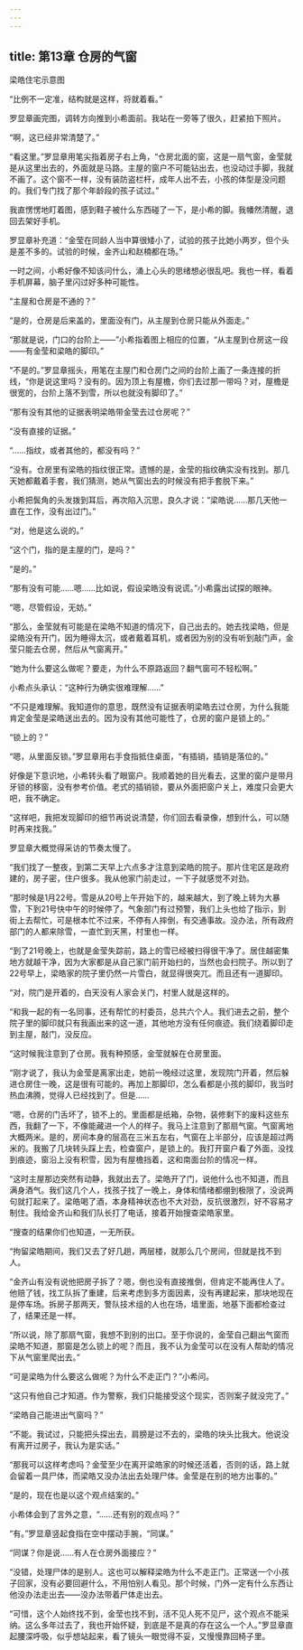 ```yaml
---
---
---
```

title: 第13章 仓房的气窗
---




梁皓住宅示意图

“比例不一定准，结构就是这样，将就着看。”

罗显章画完图，调转方向推到小希面前。我站在一旁等了很久，赶紧拍下照片。

“啊，这已经非常清楚了。”

“看这里。”罗显章用笔尖指着房子右上角，“仓房北面的窗，这是一扇气窗，金莹就是从这里出去的，外面就是马路。主屋的窗户不可能钻出去，也没动过手脚，我就不画了。这个窗不一样，没有装防盗栏杆，成年人出不去，小孩的体型是没问题的。我们专门找了那个年龄段的孩子试过。”

我直愣愣地盯着图，感到鞋子被什么东西碰了一下，是小希的脚。我幡然清醒，退回去架好手机。

罗显章补充道：“金莹在同龄人当中算很矮小了，试验的孩子比她小两岁，但个头是差不多的。试验的时候，金齐山和赵楠都在场。”

一时之间，小希好像不知该问什么，涌上心头的思绪想必很乱吧。我也一样，看着手机屏幕，脑子里闪过好多种可能性。

“主屋和仓房是不通的？”

“是的，仓房是后来盖的，里面没有门，从主屋到仓房只能从外面走。”

“那就是说，门口的台阶上——”小希指着图上相应的位置，“从主屋到仓房这一段——有金莹和梁皓的脚印。”

“不是的。”罗显章摇头，用笔在主屋门和仓房门之间的台阶上画了一条连接的折线，“你是说这里吗？没有的。因为顶上有屋檐，你们去过那一带吗？对，屋檐是很宽的，台阶上落不到雪，所以也就没有脚印了。”

“那有没有其他的证据表明梁皓带金莹去过仓房呢？”

“没有直接的证据。”

“……指纹，或者其他的，都没有吗？”

“没有。仓房里有梁皓的指纹很正常。遗憾的是，金莹的指纹确实没有找到。那几天她都戴着手套，我们猜测，她从气窗出去的时候没有把手套脱下来。”

小希把鬓角的头发拨到耳后，再次陷入沉思，良久才说：“梁皓说……那几天他一直在工作，没有出过门。”

“对，他是这么说的。”

“这个门，指的是主屋的门，是吗？”

“是的。”

“那有没有可能……嗯……比如说，假设梁皓没有说谎。”小希露出试探的眼神。

“嗯，尽管假设，无妨。”

“那么，金莹就有可能是在梁皓不知道的情况下，自己出去的。她去找梁皓，但是梁皓没有开门，因为睡得太沉，或者戴着耳机，或者因为别的没有听到敲门声，金莹只能去仓房，然后从气窗离开。”

“她为什么要这么做呢？要走，为什么不原路返回？翻气窗可不轻松啊。”

小希点头承认：“这种行为确实很难理解……”

“不只是难理解。我知道你的意思，既然没有证据表明梁皓去过仓房，为什么我能肯定金莹是梁皓送出去的。因为没有其他可能性了，仓房的窗户是锁上的。”

“锁上的？”

“嗯，从里面反锁。”罗显章用右手食指抵住桌面，“有插销，插销是落位的。”

好像是下意识地，小希转头看了眼窗户。我顺着她的目光看去，这里的窗户是带月牙锁的移窗，没有参考价值。老式的插销锁，要从外面把窗户关上，难度只会更大吧，我不确定。

“这样吧，我把发现脚印的细节再说说清楚，你们回去看录像，想到什么，可以随时再来找我。”

罗显章大概觉得采访的节奏太慢了。

“我们找了一整夜，到第二天早上六点多才注意到梁皓的院子。那片住宅区是政府建的，房子密，住户很多。我从他家门前走过，一下子就感觉不对劲。

“那时候是1月22号。雪是从20号上午开始下的，越来越大，到了晚上转为大暴雪，下到21号快中午的时候停了。气象部门有过预警，我们上头也给了指示，到街上去帮忙，可是根本忙不过来，不停有人摔倒，有交通事故。没办法，所有政府部门的人都来除雪，一直忙到天黑，村里也一样。

“到了21号晚上，也就是金莹失踪前，路上的雪已经被扫得很干净了。居住越密集地方就越干净，因为大家都是从自己家门前开始扫的，当然也会扫院子。所以到了22号早上，梁皓家的院子里仍然一片雪白，就显得很突兀。而且还有一道脚印。

“对，院门是开着的，白天没有人家会关门，村里人就是这样的。

“和我一起的有一名同事，还有帮忙的村委员，总共六个人。我们进去之前，整个院子里的脚印就只有我画出来的这一道，其他地方没有任何痕迹。我们绕着脚印走到主屋，敲门，没反应。

“这时候我注意到了仓房。我有种预感，金莹就躲在仓房里面。

“刚才说了，我认为金莹是离家出走，她前一晚经过这里，发现院门开着，然后躲进仓房住一晚，这是很有可能的。再加上那脚印，怎么看都是小孩的脚印，我当时热血沸腾，觉得人已经找到了。但是……

“嗯，仓房的门舌坏了，锁不上的。里面都是纸箱，杂物，装修剩下的废料这些东西，我翻了一下，不像能藏进一个人的样子。我马上注意到了那扇气窗。气窗离地大概两米。是的，房间本身的层高在三米五左右，气窗在上半部分，应该是超过两米的。我搬了几块转头踩上去，检查窗户，是锁上的。我打开窗户看了外面，没找到痕迹，窗沿上没有积雪，因为有屋檐挡着，这和南面台阶的情况一样。

“这时主屋那边突然有动静，我就出去了。梁皓开了门，说他什么也不知道，而且满身酒气。我们这几个人，找孩子找了一晚上，身体和情绪都绷到极限了，没说两句就打起来了。梁皓喝了酒，本身精神状态也不大对劲，反抗很激烈，好不容易才制住。我给金齐山和我们队长打了电话，接着开始搜查梁皓家里。

“搜查的结果你们也知道，一无所获。

“拘留梁皓期间，我们又去了好几趟，两层楼，就那么几个房间，但就是找不到人。

“金齐山有没有说他把房子拆了？嗯，倒也没有直接推倒，但肯定不能再住人了。他赔了钱，找工队拆了重建，后来考虑到多方面因素，没有再建起来，那块地现在是停车场。拆房子那两天，警队技术组的人也在场，墙里面，地基下面都检查过了，结果还是一样。

“所以说，除了那扇气窗，我想不到别的出口。至于你说的，金莹自己翻出气窗而梁皓不知道，那窗是怎么锁上的呢？而且，我不认为金莹可以在没有人帮助的情况下从气窗里爬出去。”

“可是梁皓为什么要这么做呢？为什么不走正门？”小希问。

“这只有他自己才知道。作为警察，我们只能接受这个现实，否则案子就没完了。”

“梁皓自己能进出气窗吗？”

“不能。我试过，只能把头探出去，肩膀是过不去的，梁皓的块头比我大。他说没有离开过房子，我认为是实话。”

“那我可以这样考虑吗？金莹至少在离开梁皓家的时候还活着，否则的话，路上就会留着一具尸体，而梁皓又没办法出去处理尸体。金莹是在别的地方出事的。”

“是的，现在也是以这个观点结案的。”

小希体会到了言外之意，“……还有别的观点吗？”

“有。”罗显章竖起食指在空中摆动手腕，“同谋。”

“同谋？你是说……有人在仓房外面接应？”

“没错，处理尸体的是别人。这也可以解释梁皓为什么不走正门。正常送一个小孩子回家，没有必要回避什么，不用怕别人看见。那个时候，门外一定有什么东西让他没办法走出去——没办法带着尸体走出去。

“可惜，这个人始终找不到，金莹也找不到，活不见人死不见尸，这个观点不能采纳。这么多年过去了，我也开始怀疑，到底是不是真的存在这么一个人。”罗显章直起腰深呼吸，似乎想站起来，看了镜头一眼觉得不妥，又慢慢靠回椅子里。